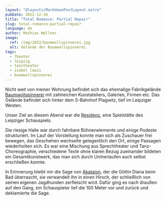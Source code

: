 ```yaml
---
layout: "@layouts/MarkdownPostLayout.astro"
pubDate: 2022-12-16
title: "Total Romance: Partial Repair"
slug: total-romance-partial-repair
language: de
author: Mathias Wellner
image:
  ref: /img/2022/baumwollspinnerei.jpg
  alt: Gelände der Baumwollspinnerei
tags:
  - theater
  - leipzig
  - tanztheater
  - isabel lewis
  - baumwollspinnerei
---
```



Nicht weit von meiner Wohnung befindet sich das ehemalige Fabrikgelände [Baumwollspinnerei](https://www.spinnerei.de/) mit zahlreichen Kunstateliers, Galerien, Firmen etc. Das Gelände befindet sich hinter dem S-Bahnhof Plagwitz, tief im Leipziger Westen.

<ResponsiveImage
  src="/img/2022/baumwollspinnerei.jpg"
  alt="Gelände der Baumwollspinnerei"
  aspectRatio="4:3"
/>

Unser Ziel an diesem Abend war die [Residenz](https://www.spinnerei.de/mieter/residenz-schauspiel-leipzig/), eine Spielstätte des Leipziger Schauspiels.

<ResponsiveImage
  src="/img/2022/eingang.jpg"
  alt="Eingang zur Residenz"
  aspectRatio="4:3"
/>

Die riesige Halle war durch fahrbare Bühnenelemente und einige Podeste strukturiert. Im Lauf der Vorstellung konnte man sich als Zuschauer frei bewegen, das Geschehen wechselte gelegentlich den Ort, einige Passagen wiederholten sich. Es war eine Mischung aus Sprechtheater und Tanz-Choreographie, verschiedene Texte ohne klaren Bezug zueinander bildeten ein Gesamtkunstwerk, das man sich durch Umherlaufen auch selbst erschließen konnte.

<ResponsiveImage src="/img/2022/halle.jpg" alt="Halle" aspectRatio="4:3" />

In Erinnerung bleibt mir die Sage von [Akataion](https://de.wikipedia.org/wiki/Aktaion), der die Göttin Diana beim Bad überrascht, sie verwandelt ihn in einen Hirsch, der schließlich von seinen eigenen Jagdhunden zerfleischt wird. Dafür ging es nach draußen auf den Gang, ein Schauspieler lief die 100 Meter vor und zurück und deklamierte die Sage.
